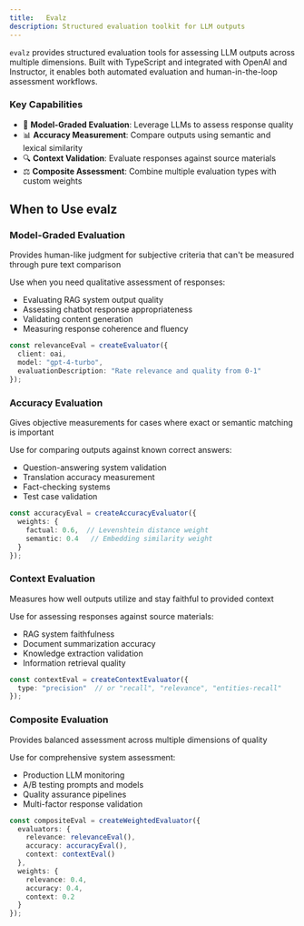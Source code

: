 ```yaml
---
title:   Evalz
description: Structured evaluation toolkit for LLM outputs
---
```


`evalz` provides structured evaluation tools for assessing LLM outputs across multiple dimensions. Built with TypeScript and integrated with OpenAI and Instructor, it enables both automated evaluation and human-in-the-loop assessment workflows.


### Key Capabilities

- 🎯 **Model-Graded Evaluation**: Leverage LLMs to assess response quality
- 📊 **Accuracy Measurement**: Compare outputs using semantic and lexical similarity
- 🔍 **Context Validation**: Evaluate responses against source materials
- ⚖️ **Composite Assessment**: Combine multiple evaluation types with custom weights



## When to Use evalz

### Model-Graded Evaluation

Provides human-like judgment for subjective criteria that can't be measured through pure text comparison

Use when you need qualitative assessment of responses:

- Evaluating RAG system output quality
- Assessing chatbot response appropriateness
- Validating content generation
- Measuring response coherence and fluency

```typescript
const relevanceEval = createEvaluator({
  client: oai,
  model: "gpt-4-turbo",
  evaluationDescription: "Rate relevance and quality from 0-1"
});
```

### Accuracy Evaluation

Gives objective measurements for cases where exact or semantic matching is important

Use for comparing outputs against known correct answers:

- Question-answering system validation
- Translation accuracy measurement
- Fact-checking systems
- Test case validation

```typescript
const accuracyEval = createAccuracyEvaluator({
  weights: { 
    factual: 0.6,  // Levenshtein distance weight
    semantic: 0.4   // Embedding similarity weight
  }
});
```

### Context Evaluation

Measures how well outputs utilize and stay faithful to provided context

Use for assessing responses against source materials:

- RAG system faithfulness
- Document summarization accuracy
- Knowledge extraction validation
- Information retrieval quality

```typescript
const contextEval = createContextEvaluator({ 
  type: "precision"  // or "recall", "relevance", "entities-recall" 
});
```

### Composite Evaluation

Provides balanced assessment across multiple dimensions of quality

Use for comprehensive system assessment:

- Production LLM monitoring
- A/B testing prompts and models
- Quality assurance pipelines
- Multi-factor response validation

```typescript
const compositeEval = createWeightedEvaluator({
  evaluators: {
    relevance: relevanceEval(),
    accuracy: accuracyEval(),
    context: contextEval()
  },
  weights: {
    relevance: 0.4,
    accuracy: 0.4,
    context: 0.2
  }
});
```